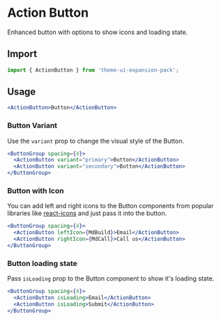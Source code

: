
<SEO title="Action Button" description="Enhanced button component with options to show icons and loading state." />

# Action Button

Enhanced button with options to show icons and loading state.

## Import

```js
import { ActionButton } from 'theme-ui-expansion-pack';
```

## Usage

```jsx live=true
<ActionButton>Button</ActionButton>
```

### Button Variant

Use the `variant` prop to change the visual style of the Button.

```jsx live=true
<ButtonGroup spacing={4}>
  <ActionButton variant="primary">Button</ActionButton>
  <ActionButton variant="secondary">Button</ActionButton>
</ButtonGroup>
```

### Button with Icon

You can add left and right icons to the Button components from popular libraries like
[react-icons](https://react-icons.netlify.com) and just pass it into the button.

```jsx live=true
<ButtonGroup spacing={4}>
  <ActionButton leftIcon={MdBuild}>Email</ActionButton>
  <ActionButton rightIcon={MdCall}>Call us</ActionButton>
</ButtonGroup>
```

### Button loading state

Pass `isLoading` prop to the Button component to show it's loading state.

```jsx live=true
<ButtonGroup spacing={4}>
  <ActionButton isLoading>Email</ActionButton>
  <ActionButton isLoading>Submit</ActionButton>
</ButtonGroup>
```
